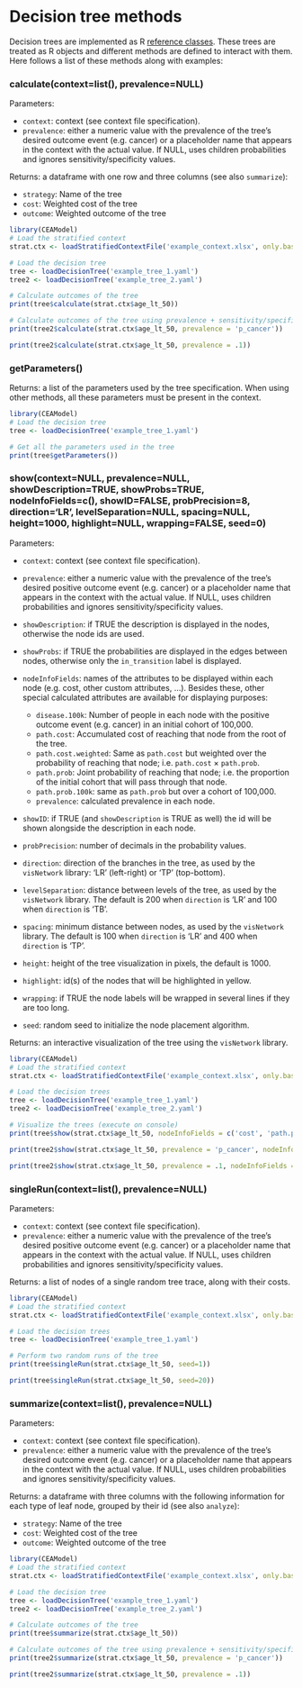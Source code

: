 # Decision tree methods

Decision trees are implemented as R [reference classes](https://www.rdocumentation.org/packages/methods/versions/3.6.2/topics/ReferenceClasses). These trees are treated as R objects and different methods are defined to interact with them. Here follows a list of these methods along with examples:

### calculate(context=list(), prevalence=NULL)

Parameters: 

- `context`: context (see context file specification).
- `prevalence`: either a numeric value with the prevalence of the tree's desired outcome event (e.g. cancer) or a placeholder name that appears in the context with the actual value. If NULL, uses children probabilities and ignores sensitivity/specificity values.

Returns: a dataframe with one row and three columns (see also `summarize`):

- `strategy`: Name of the tree
- `cost`: Weighted cost of the tree
- `outcome`: Weighted outcome of the tree

```r
library(CEAModel)
# Load the stratified context
strat.ctx <- loadStratifiedContextFile('example_context.xlsx', only.base.values = TRUE)

# Load the decision tree
tree <- loadDecisionTree('example_tree_1.yaml')
tree2 <- loadDecisionTree('example_tree_2.yaml')

# Calculate outcomes of the tree
print(tree$calculate(strat.ctx$age_lt_50))
```

```r
# Calculate outcomes of the tree using prevalence + sensitivity/specificity
print(tree2$calculate(strat.ctx$age_lt_50, prevalence = 'p_cancer'))
```

```r
print(tree2$calculate(strat.ctx$age_lt_50, prevalence = .1))
```

### getParameters()

Returns: a list of the parameters used by the tree specification. When using other methods, all these parameters must be present in the context.

```r
library(CEAModel)
# Load the decision tree
tree <- loadDecisionTree('example_tree_1.yaml')

# Get all the parameters used in the tree
print(tree$getParameters())
```

### show(context=NULL, prevalence=NULL, showDescription=TRUE, showProbs=TRUE, nodeInfoFields=c(), showID=FALSE, probPrecision=8, direction='LR', levelSeparation=NULL, spacing=NULL, height=1000, highlight=NULL, wrapping=FALSE, seed=0)

Parameters:

- `context`: context (see context file specification).
- `prevalence`: either a numeric value with the prevalence of the tree's desired positive outcome event (e.g. cancer) or a placeholder name that appears in the context with the actual value. If NULL, uses children probabilities and ignores sensitivity/specificity values.
- `showDescription`: if TRUE the description is displayed in the nodes, otherwise the node ids are used.
- `showProbs`: if TRUE the probabilities are displayed in the edges between nodes, otherwise only the `in_transition` label is displayed.
- `nodeInfoFields`: names of the attributes to be displayed within each node (e.g. cost, other custom attributes, ...). Besides these, other special calculated attributes are available for displaying purposes:

  - `disease.100k`: Number of people in each node with the positive outcome event (e.g. cancer) in an initial cohort of 100,000.
  - `path.cost`: Accumulated cost of reaching that node from the root of the tree.
  - `path.cost.weighted`: Same as `path.cost` but weighted over the probability of reaching that node; i.e. `path.cost` $\times$ `path.prob`.
  - `path.prob`: Joint probability of reaching that node; i.e. the proportion of the initial cohort that will pass through that node.
  - `path.prob.100k`: same as `path.prob` but over a cohort of 100,000.
  - `prevalence`: calculated prevalence in each node.

- `showID`: if TRUE (and `showDescription` is TRUE as well) the id will be shown alongside the description in each node.
- `probPrecision`: number of decimals in the probability values.
- `direction`: direction of the branches in the tree, as used by the `visNetwork` library: 'LR' (left-right) or 'TP' (top-bottom).
- `levelSeparation`: distance between levels of the tree, as used by the `visNetwork` library. The default is 200 when `direction` is 'LR' and 100 when `direction` is 'TB'.
- `spacing`: minimum distance between nodes, as used by the `visNetwork` library. The default is 100 when `direction` is 'LR' and 400 when `direction` is 'TP'.
- `height`: height of the tree visualization in pixels, the default is 1000.
- `highlight`: id(s) of the nodes that will be highlighted in yellow.
- `wrapping`: if TRUE the node labels will be wrapped in several lines if they are too long.
- `seed`: random seed to initialize the node placement algorithm.

Returns: an interactive visualization of the tree using the `visNetwork` library.

```r
library(CEAModel)
# Load the stratified context
strat.ctx <- loadStratifiedContextFile('example_context.xlsx', only.base.values = TRUE)

# Load the decision trees
tree <- loadDecisionTree('example_tree_1.yaml')
tree2 <- loadDecisionTree('example_tree_2.yaml')

# Visualize the trees (execute on console)
print(tree$show(strat.ctx$age_lt_50, nodeInfoFields = c('cost', 'path.prob.100k'), highlight = 'discharge'))

print(tree2$show(strat.ctx$age_lt_50, prevalence = 'p_cancer', nodeInfoFields = c('cost', 'path.prob.100k'), highlight = 'discharge'))

print(tree2$show(strat.ctx$age_lt_50, prevalence = .1, nodeInfoFields = c('cost', 'path.prob.100k'), highlight = 'discharge'))
```

### singleRun(context=list(), prevalence=NULL)

Parameters:

- `context`: context (see context file specification).
- `prevalence`: either a numeric value with the prevalence of the tree's desired positive outcome event (e.g. cancer) or a placeholder name that appears in the context with the actual value. If NULL, uses children probabilities and ignores sensitivity/specificity values.

Returns: a list of nodes of a single random tree trace, along with their costs.

```r
library(CEAModel)
# Load the stratified context
strat.ctx <- loadStratifiedContextFile('example_context.xlsx', only.base.values = TRUE)

# Load the decision trees
tree <- loadDecisionTree('example_tree_1.yaml')

# Perform two random runs of the tree
print(tree$singleRun(strat.ctx$age_lt_50, seed=1))
```

```r
print(tree$singleRun(strat.ctx$age_lt_50, seed=20))
```

### summarize(context=list(), prevalence=NULL)

Parameters: 

- `context`: context (see context file specification).
- `prevalence`: either a numeric value with the prevalence of the tree's desired outcome event (e.g. cancer) or a placeholder name that appears in the context with the actual value. If NULL, uses children probabilities and ignores sensitivity/specificity values.

Returns: a dataframe with three columns with the following information for each type of leaf node, grouped by their id (see also `analyze`):

- `strategy`: Name of the tree
- `cost`: Weighted cost of the tree
- `outcome`: Weighted outcome of the tree

```r
library(CEAModel)
# Load the stratified context
strat.ctx <- loadStratifiedContextFile('example_context.xlsx', only.base.values = TRUE)

# Load the decision tree
tree <- loadDecisionTree('example_tree_1.yaml')
tree2 <- loadDecisionTree('example_tree_2.yaml')

# Calculate outcomes of the tree
print(tree$summarize(strat.ctx$age_lt_50))
```

```r
# Calculate outcomes of the tree using prevalence + sensitivity/specificity
print(tree2$summarize(strat.ctx$age_lt_50, prevalence = 'p_cancer'))
```

```r
print(tree2$summarize(strat.ctx$age_lt_50, prevalence = .1))
```
